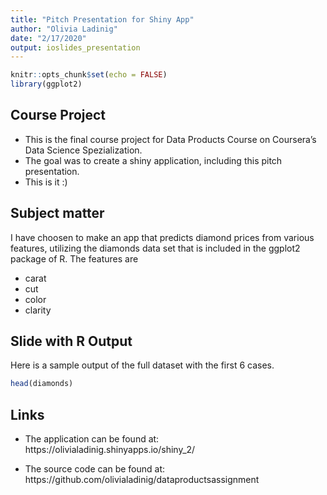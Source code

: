 ```yaml
---
title: "Pitch Presentation for Shiny App"
author: "Olivia Ladinig"
date: "2/17/2020"
output: ioslides_presentation
---
```


```r
knitr::opts_chunk$set(echo = FALSE)
library(ggplot2)
```

## Course Project

- This is the final course project for Data Products Course on Coursera's Data Science Spezialization. 
- The goal was to create a shiny application, including this pitch presentation.
- This is it :) 

## Subject matter

I have choosen to make an app that predicts diamond prices from various features,
utilizing the diamonds data set that is included in the ggplot2 package of R. 
The features are

- carat
- cut
- color
- clarity


## Slide with R Output
Here is a sample output of the full dataset with the first 6 cases. 
```r
head(diamonds)
```


## Links
- The application can be found at:
https://olivialadinig.shinyapps.io/shiny_2/

- The source code can be found at:
https://github.com/olivialadinig/dataproductsassignment